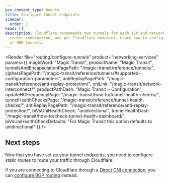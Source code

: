 ```yaml
---
pcx_content_type: how-to
title: Configure tunnel endpoints
sidebar:
  order: 1
head: []
description: Cloudflare recommends two tunnels for each ISP and network location
  router combination, one per Cloudflare endpoint. Learn how to configure IPsec
  or GRE tunnels.
---
```



<Render file="routing/configure-tunnels"
	product="networking-services"
	params={{
		magicWord: "Magic Transit",
		productName: "Magic Transit",
		tunnelsAndEncapsulationPagePath: "/magic-transit/reference/tunnels/",
		ciphersPagePath: "/magic-transit/reference/tunnels/#supported-configuration-parameters",
		antiReplayPagePath: "/magic-transit/reference/anti-replay-protection/",
		cniLink: "/magic-transit/network-interconnect/",
		productPathDash: "Magic Transit > Configuration",
		updateHCFrequencyPage: "/magic-transit/how-to/tunnel-health-checks/",
		tunnelHealthChecksPage: "/magic-transit/reference/tunnel-health-checks/",
		antiReplayPagePath: "/magic-transit/reference/anti-replay-protection/",
		biVsUniHealthCheck: "unidirectional",
		tunnelHealthDash: "/magic-transit/how-to/check-tunnel-health-dashboard/",
		biVsUniHealthCheckDefaults: "For Magic Transit this option defaults to unidirectional"
	}} />

## Next steps

Now that you have set up your tunnel endpoints, you need to configure <GlossaryTooltip term="static route" link="/magic-transit/how-to/configure-static-routes/">static routes</GlossaryTooltip> to route your traffic through Cloudflare.

If you are connecting to Cloudflare through a [Direct CNI connection](/network-interconnect/express-cni/), you can [configure BGP routing](/magic-transit/how-to/bgp-peering/) instead.